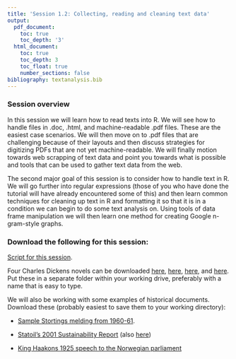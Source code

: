 ```yaml
---
title: 'Session 1.2: Collecting, reading and cleaning text data'
output:
  pdf_document:
    toc: true
    toc_depth: '3'
  html_document:
    toc: true
    toc_depth: 3
    toc_float: true
    number_sections: false
bibliography: textanalysis.bib
---
```


### Session overview

In this session we will learn how to read texts into R. We will see how to handle files in .doc, .html, and machine-readable .pdf files. These are the easiest case scenarios. We will then move on to .pdf files that are challenging because of their layouts and then discuss strategies for digitizing PDFs that are not yet machine-readable. We will finally motion towards web scrapping of text data and point you towards what is possible and tools that can be used to gather text data from the web.

The second major goal of this session is to consider how to handle text in R. We will go further into regular expressions (those of you who have done the tutorial will have already encountered some of this) and then learn common techniques for cleaning up text in R and formatting it so that it is in a condition we can begin to do some text analysis on. Using tools of data frame manipulation we will then learn one method for creating Google n-gram-style graphs.

### Download the following for this session:

[Script for this session](scripts/Day1-reading-cleaning.R).

Four Charles Dickens novels can be downloaded [here](data/dickens/A Christmas Carol - Charles Dickens - 1843.pdf), [here](data/dickens/David Copperfield - Charles Dickens - 1850.txt), [here](docs/data/dickens/Hard Times - Charles Dickens - 1854.docx), and [here](data/dickens/Oliver Twist - Charles Dickens - 1838.html). Put these in a separate folder within your working drive, preferably with a name that is easy to type.

We will also be working with some examples of historical documents. Download these (probably easiest to save them to your working directory):

* [Sample Stortings melding from 1960-61](data/stmeld8_kongo.pdf).

* [Statoil's 2001 Sustainability Report](https://www.equinor.com/sustainability/sustainability-reports-archive) (also [here](data/sustainability-report-2001-equinor.pdf))

* [King Haakons 1925 speech to the Norwegian parliament](data/Storting_KongHaakon_1925.pdf)





